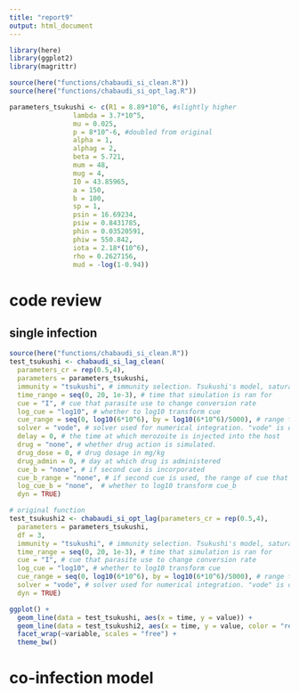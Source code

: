 ```yaml
---
title: "report9"
output: html_document
---
```



```r
library(here)
library(ggplot2)
library(magrittr)
```

```r
source(here("functions/chabaudi_si_clean.R"))
source(here("functions/chabaudi_si_opt_lag.R"))
```

```r
parameters_tsukushi <- c(R1 = 8.89*10^6, #slightly higher
                lambda = 3.7*10^5,
                mu = 0.025, 
                p = 8*10^-6, #doubled from original
                alpha = 1, 
                alphag = 2, 
                beta = 5.721, 
                mum = 48, 
                mug = 4, 
                I0 = 43.85965, 
                a = 150, 
                b = 100, 
                sp = 1,
                psin = 16.69234,
                psiw = 0.8431785,
                phin = 0.03520591, 
                phiw = 550.842,
                iota = 2.18*(10^6),
                rho = 0.2627156,
                mud = -log(1-0.94)) 
```


# code review
## single infection
```r
source(here("functions/chabaudi_si_clean.R"))
test_tsukushi <- chabaudi_si_lag_clean(
  parameters_cr = rep(0.5,4), 
  parameters = parameters_tsukushi,
  immunity = "tsukushi", # immunity selection. Tsukushi's model, saturating immunity, or no immunity possible
  time_range = seq(0, 20, 1e-3), # time that simulation is ran for
  cue = "I", # cue that parasite use to change conversion rate
  log_cue = "log10", # whether to log10 transform cue
  cue_range = seq(0, log10(6*10^6), by = log10(6*10^6)/5000), # range that cue is active against
  solver = "vode", # solver used for numerical integration. "vode" is often faster
  delay = 0, # the time at which merozoite is injected into the host
  drug = "none", # whether drug action is simulated. 
  drug_dose = 0, # drug dosage in mg/kg
  drug_admin = 0, # day at which drug is administered
  cue_b = "none", # if second cue is incorporated
  cue_b_range = "none", # if second cue is used, the range of cue that parasite use to adjust conversion rate to
  log_cue_b = "none",  # whether to log10 transform cue_b
  dyn = TRUE)

# original function
test_tsukushi2 <- chabaudi_si_opt_lag(parameters_cr = rep(0.5,4), 
  parameters = parameters_tsukushi,
  df = 3,
  immunity = "tsukushi", # immunity selection. Tsukushi's model, saturating immunity, or no immunity possible
  time_range = seq(0, 20, 1e-3), # time that simulation is ran for
  cue = "I", # cue that parasite use to change conversion rate
  log_cue = "log10", # whether to log10 transform cue
  cue_range = seq(0, log10(6*10^6), by = log10(6*10^6)/5000), # range that cue is active against
  solver = "vode", # solver used for numerical integration. "vode" is often faster
  dyn = TRUE)

ggplot() +
  geom_line(data = test_tsukushi, aes(x = time, y = value)) +
  geom_line(data = test_tsukushi2, aes(x = time, y = value, color = "red")) +
  facet_wrap(~variable, scales = "free") +
  theme_bw()
```

# co-infection model
```r

```


